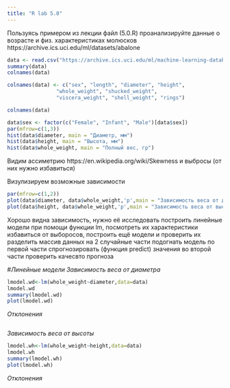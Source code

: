 ```yaml
---
title: "R lab 5.0"
---
```


Пользуясь примером из лекции файл (5.0.R) проанализируйте данные
о возрасте и физ. характеристиках молюсков
https://archive.ics.uci.edu/ml/datasets/abalone
```r
data <- read.csv("https://archive.ics.uci.edu/ml/machine-learning-databases/abalone/abalone.data", header=TRUE, sep=",")
summary(data)
colnames(data)
```

```r
colnames(data) <- c("sex", "length", "diameter", "height", 
                "whole_weight", "shucked_weight",
                "viscera_weight", "shell_weight", "rings")

colnames(data)
```
```r
data$sex <- factor(c("Female", "Infant", "Male")[data$sex])
par(mfrow=c(1,3)) 
hist(data$diameter, main = "Диаметр, мм")
hist(data$height, main = "Высота, мм")
hist(data$whole_weight, main = "Полный вес, гр")
```
Видим ассиметрию https://en.wikipedia.org/wiki/Skewness
и выбросы (от них нужно избавиться)

Визулизируем возможные зависимости
```r
par(mfrow=c(1,2)) 
plot(data$diameter, data$whole_weight,'p',main = "Зависимость веса от диаметра")
plot(data$height, data$whole_weight,'p',main = "Зависимость веса от высоты")
```
Хорошо видна зависимость, нужно её исследовать
построить линейные модели при помощи функции lm, посмотреть их характеристики
избавиться от выборосов, построить ещё модели и проверить их
разделить массив данных на 2 случайные части
подогнать модель по первой части
спрогнозировать (функция predict) значения во второй части
проверить качесвто прогноза

#_Линейные модели_
_Зависимость веса от диаметра_
```r
lmodel.wd<-lm(whole_weight~diameter,data=data)
lmodel.wd
summary(lmodel.wd)
plot(lmodel.wd)
```
_Отклонения_
```r

```
_Зависимость веса от высоты_
```r
lmodel.wh<-lm(whole_weight~height,data=data)
lmodel.wh
summary(lmodel.wh)
plot(lmodel.wh)
```
_Отклонения_
```r

```